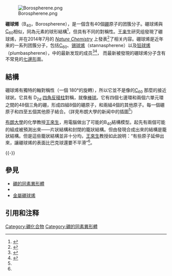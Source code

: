 [[File:Borospherene.png|thumb]]

'''硼球烯'''（B<sub>40</sub>，Borospherene），是一個含有40個[[硼|硼]]原子的团簇分子。硼球烯與[[C60|C<sub>60</sub>]]相似，同為元素的球形結構<ref name=brown>{{cite web
|last1= Stacey
|first1= Kevin
|title= Researchers discover boron "buckyball"
|url= https://news.brown.edu/articles/2014/07/buckyball
|website= <news.brown.edu>
|publisher= Brown University
|accessdate= 14 July 2014
|archive-date= 2015-01-16
|archive-url= https://web.archive.org/web/20150116183043/https://news.brown.edu/articles/2014/07/buckyball
|dead-url= no
}}</ref>，但具有不同的對稱性。[[王来生|王来生]]研究组發現了硼球烯，并在2014年7月的 [[自然化學雜誌|''Nature Chemistry'']] 上發表<ref name=nature>{{Cite journal
|doi = 10.1038/nchem.1999 |issn = 1755-4349 |volume = advance online publication
|last = Zhai |first = Hua-Jin |coauthors = Ya-Fan Zhao, Wei-Li Li, Qiang Chen, Hui Bai, Han-Shi Hu, Zachary A. Piazza, Wen-Juan Tian, Hai-Gang Lu, Yan-Bo Wu, Yue-Wen Mu, Guang-Feng Wei, Zhi-Pan Liu, Jun Li, Si-Dian Li, Lai-Sheng Wang
|title = Observation of an all-boron fullerene |journal = Nature Chemistry |accessdate = 2014-07-14 |date = 2014-07-13
|url = http://www.nature.com/nchem/journal/vaop/ncurrent/full/nchem.1999.html
}}</ref>了相关内容。硼球烯是近年来的一系列团簇分子，包括[[C60|C<sub>60</sub>]]、[[锡球烯|锡球烯]]（stannaspherene）以及[[铅球烯|铅球烯]]（plumbaspherene），中的最新发现的成员<ref name=stanna>{{Cite journal
|last = Cui |first = Li-Feng |coauthors = Xin Huang, Lei-Ming Wang, Dmitry Yu. Zubarev, Alexander I. Boldyrev, Jun Li, Lai-Sheng Wang
|title = Sn122-:  Stannaspherene
|journal = Journal of the American Chemical Society |issn = 0002-7863 |volume = 128 |issue = 26 |pages = 8390–8391
|accessdate = 2014-07-14 |date = 2006-07-01 |doi = 10.1021/ja062052f |pmid=16802791
}}</ref><ref name=plumba>{{Cite journal
|last = Cui |first = Li-Feng |coauthors = Xin Huang, Lei-Ming Wang, Jun Li, Lai-Sheng Wang
|title = Pb122-:  Plumbaspherene
|journal = The Journal of Physical Chemistry A |issn = 1089-5639 |volume = 110 |issue = 34 |pages = 10169–10172
|doi = 10.1021/jp063617x
|accessdate = 2014-07-14 |date = 2006-08-01
}}</ref>， 而最新被發現的硼球烯分子含有不常見的[[七邊形|七邊形]]面。

== 結構 ==
硼球烯有獨特的軸對稱性（一個 180°的旋轉），所以它並不是像{{link-en|二十面体对称|Icosahedral symmetry}}的[[C60|C<sub>60</sub>]] 那麼的接近球狀。它具有 D<sub>2d</sub> [[四角反稜柱|四角反稜柱]]對稱，就像[[棒球|棒球]]。它有四個七邊環和兩個六單元環之間的48個三角的硼，形成四組8個的硼原子，和兩組4個的其他原子。每一個硼原子和四至五個其他原子結合。（詳見布朗大學的新闻中的插圖<ref name=brown/>）

[[布朗大學|布朗大學]]的化學教授[[王來生|王來生]]，用電腦做出了可能的B<sub>40</sub>結構模型。起先有兩個可能的組成被預測出來——片狀結構和封閉的籠狀結構。但由{{link-en|光電子能譜|Photoemission spectroscopy}}發現合成出來的結構是籠狀結構。但是這些籠狀結構並非十分均，[[王來生|王來生]]教授如此說明：“有些原子延伸出來，讓硼球烯的表面比巴克球還要不平滑”<ref name=brown />。

{{-}}
==參見==
{{wiktionary}}
* [[硼的同素異形體|硼的同素異形體]]
* {{link-en|硼墨烯|Borophene}}
* [[金屬硼球烯|金屬硼球烯]]

==引用和注释==
{{reflist}}

[[Category:硼化合物|Category:硼化合物]]
[[Category:硼的同素異形體|Category:硼的同素異形體]]